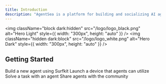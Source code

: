 ```yaml
---
title: Introduction
description: "AgentSea is a platform for building and socializing AI agents"
---
```


<img
  className="block dark:hidden"
  src="/logo/logo_black.png"
  alt="Hero Light"
  style={{ width: "300px", height: "auto" }}
/>
<img
  className="hidden dark:block"
  src="/logo/logo_white.png"
  alt="Hero Dark"
  style={{ width: "300px", height: "auto" }}
/>

## Getting Started

<CardGroup cols={2}>
  <Card
    title="Build an Agent"
    icon="palette"
    href="https://mintlify.com/docs/settings/global"
  >
    Build a new agent using Surfkit
  </Card>
  <Card
    title="Launch a Device"
    icon="code"
    href="https://mintlify.com/docs/api-playground/openapi"
  >
    Launch a device that agents can utilize
  </Card>
  <Card
    title="Solve a Task"
    icon="screwdriver-wrench"
    href="https://mintlify.com/docs/components/accordion"
  >
    Solve a task with an agent
  </Card>
  <Card title="Share Agents" icon="stars" href="https://mintlify.com/customers">
    Share agents with the community
  </Card>
</CardGroup>
